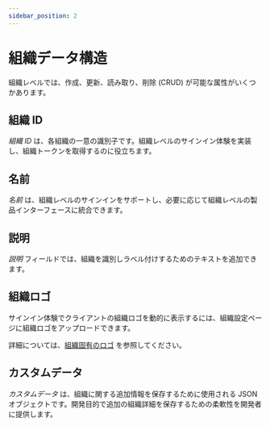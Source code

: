 ```yaml
---
sidebar_position: 2
---
```


# 組織データ構造

組織レベルでは、作成、更新、読み取り、削除 (CRUD) が可能な属性がいくつかあります。

## 組織 ID

_組織 ID_ は、各組織の一意の識別子です。組織レベルのサインイン体験を実装し、組織トークンを取得するのに役立ちます。

## 名前

_名前_ は、組織レベルのサインインをサポートし、必要に応じて組織レベルの製品インターフェースに統合できます。

## 説明

_説明_ フィールドでは、組織を識別しラベル付けするためのテキストを追加できます。

## 組織ロゴ

サインイン体験でクライアントの組織ロゴを動的に表示するには、組織設定ページに組織ロゴをアップロードできます。

詳細については、[組織固有のロゴ](/customization/match-your-brand/#organization-specific-logos) を参照してください。

## カスタムデータ

_カスタムデータ_ は、組織に関する追加情報を保存するために使用される JSON オブジェクトです。開発目的で追加の組織詳細を保存するための柔軟性を開発者に提供します。
